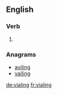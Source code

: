 ==English==

===Verb===
{{head|en|present participle}}

# {{present participle of|vial|lang=en}}

===Anagrams===
* [[aviling#English|aviling]]
* [[vailing#English|vailing]]

[[de:vialing]]
[[fr:vialing]]